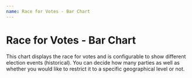 ```yaml
---
name: Race for Votes - Bar Chart
---
```



# Race for Votes - Bar Chart

This chart displays the race for votes and is configurable to show different election events (historical). You can decide how many parties as well as whether you would like to restrict it to a specific geographical level or not.

<Playground>
    <BarChart/>
    <BarChartEmbed />
</Playground>
